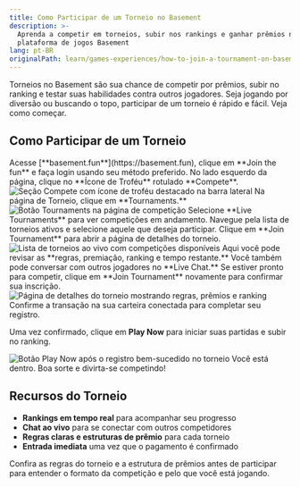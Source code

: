 ```yaml
---
title: Como Participar de um Torneio no Basement
description: >-
  Aprenda a competir em torneios, subir nos rankings e ganhar prêmios na
  plataforma de jogos Basement
lang: pt-BR
originalPath: learn/games-experiences/how-to-join-a-tournament-on-basement.mdx
---
```

Torneios no Basement são sua chance de competir por prêmios, subir no ranking e testar suas habilidades contra outros jogadores. Seja jogando por diversão ou buscando o topo, participar de um torneio é rápido e fácil. Veja como começar.

## Como Participar de um Torneio

<Steps>
<Step title="Faça login no Basement">
  Acesse [**basement.fun**](https://basement.fun), clique em **Join the fun** e faça login usando seu método preferido.
</Step>

<Step title="Navegue até competições">
  No lado esquerdo da página, clique no **Ícone de Troféu** rotulado **Compete**.
  
  <Frame>
    <img src="https://s3.amazonaws.com/helpscout.net/docs/assets/685306b72e0550277aa9250e/images/688223ea52dc522bb8db5829/file-FirT5svNH0.png" alt="Seção Compete com ícone de troféu destacado na barra lateral" />
  </Frame>
</Step>

<Step title="Acesse torneios">
  Na página de Torneio, clique em **Tournaments.**
  
  <Frame>
    <img src="https://s3.amazonaws.com/helpscout.net/docs/assets/685306b72e0550277aa9250e/images/6882240cb259b20daf0d8461/file-gR5sPC1rvW.png" alt="Botão Tournaments na página de competição" />
  </Frame>
</Step>

<Step title="Navegue pelos torneios ao vivo">
  Selecione **Live Tournaments** para ver competições em andamento. Navegue pela lista de torneios ativos e selecione aquele que deseja participar. Clique em **Join Tournament** para abrir a página de detalhes do torneio.
  
  <Frame>
    <img src="https://s3.amazonaws.com/helpscout.net/docs/assets/685306b72e0550277aa9250e/images/688225ac9273dd5e35c44fea/file-890zKklmL4.png" alt="Lista de torneios ao vivo com competições disponíveis" />
  </Frame>
</Step>

<Step title="Revise e participe">
  Aqui você pode revisar as **regras, premiação, ranking e tempo restante.** Você também pode conversar com outros jogadores no **Live Chat.** Se estiver pronto para competir, clique em **Join Tournament** novamente para confirmar sua inscrição.
  
  <Frame>
    <img src="https://s3.amazonaws.com/helpscout.net/docs/assets/685306b72e0550277aa9250e/images/688225f985f75066545d4b18/file-aRjAHxlr1k.png" alt="Página de detalhes do torneio mostrando regras, prêmios e ranking" />
  </Frame>
</Step>

<Step title="Confirme e comece a jogar">
  Confirme a transação na sua carteira conectada para completar seu registro.
  
  Uma vez confirmado, clique em **Play Now** para iniciar suas partidas e subir no ranking.
  
  <Frame>
    <img src="https://s3.amazonaws.com/helpscout.net/docs/assets/685306b72e0550277aa9250e/images/688226519273dd5e35c44fed/file-U2CJMdz6sL.png" alt="Botão Play Now após o registro bem-sucedido no torneio" />
  </Frame>
  
  <Check>
    Você está dentro. Boa sorte e divirta-se competindo!
  </Check>
</Step>
</Steps>

## Recursos do Torneio

- **Rankings em tempo real** para acompanhar seu progresso
- **Chat ao vivo** para se conectar com outros competidores  
- **Regras claras e estruturas de prêmio** para cada torneio
- **Entrada imediata** uma vez que o pagamento é confirmado

<Tip>
Confira as regras do torneio e a estrutura de prêmios antes de participar para entender o formato da competição e pelo que você está jogando.
</Tip>
